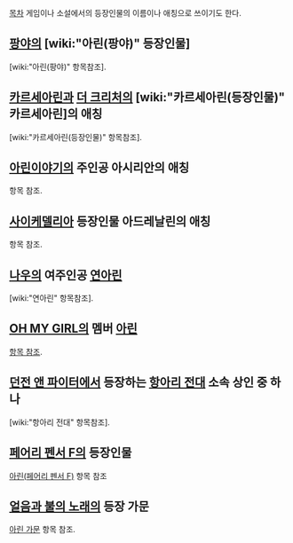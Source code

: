 [[목차]]
게임이나 소설에서의 등장인물의 이름이나 애칭으로 쓰이기도 한다.
== [[팡야]]의 [wiki:"아린(팡야)" 등장인물] ==
[wiki:"아린(팡야)" 항목참조].

== [[카르세아린]]과 [[더 크리처]]의 [wiki:"카르세아린(등장인물)" 카르세아린]의 애칭 ==
[wiki:"카르세아린(등장인물)" 항목참조].

== [[아린이야기]]의 주인공 아시리안의 애칭 ==
항목 참조.

== [[사이케델리아]] 등장인물 아드레날린의 애칭 ==
항목 참조.

== [[나우]]의 여주인공 [[연아린]] ==
[wiki:"연아린" 항목참조].


== [[OH MY GIRL]]의 멤버 [[OH MY GIRL#S-3.8|아린]] ==
[[OH MY GIRL#S-3.8|항목 참조]].

== [[던전 앤 파이터]]에서 등장하는 [[항아리 전대]] 소속 상인 중 하나 ==
[wiki:"항아리 전대" 항목참조].

== [[페어리 펜서 F]]의 등장인물 ==
[[아린(페어리 펜서 F)]] 항목 참조

== [[얼음과 불의 노래]]의 등장 가문 ==
[[아린 가문]] 항목 참조.
